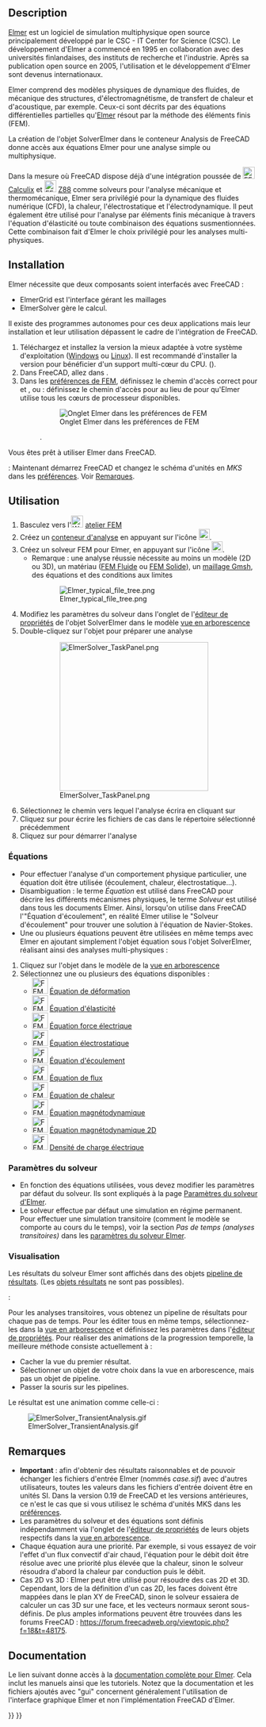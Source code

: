 <languages/>

{{Docnav/fr
|[[FEM_SolverCalculixCxxtools/fr|Solveur Calculix standard]]
|[[FEM_SolverMystran/fr|Solveur Mystran]]
|[[FEM_Workbench/fr|Atelier FEM]]
|IconL=FEM_SolverCalculixCxxtools.svg
|IconR=FEM_SolverMystran.svg
|IconC=Workbench_FEM.svg
}}

{{GuiCommand/fr
|Name=FEM SolverElmer
|Name/fr=FEM Solveur Elmer
|MenuLocation=Résolution → Solveur Elmer
|Workbenches=[[FEM_Workbench/fr|FEM]]
|Shortcut={{KEY|S}} {{KEY|E}}
|SeeAlso=[[FEM_SolverElmer_SolverSettings/fr|FEM Paramètres du solveur Elmer]], [[FEM_SolverCalculixCxxtools/fr|FEM Solveur CalculiX standard]], [[FEM_SolverZ88|FEM Solveur Z88]], [[FEM_tutorial/fr|FEM Tutoriel]]
}}

==Description==

[https://www.elmerfem.org Elmer] est un logiciel de simulation multiphysique open source principalement développé par le CSC - IT Center for Science (CSC). Le développement d'Elmer a commencé en 1995 en collaboration avec des universités finlandaises, des instituts de recherche et l'industrie. Après sa publication open source en 2005, l'utilisation et le développement d'Elmer sont devenus internationaux.

Elmer comprend des modèles physiques de dynamique des fluides, de mécanique des structures, d'électromagnétisme, de transfert de chaleur et d'acoustique, par exemple. Ceux-ci sont décrits par des équations différentielles partielles qu'[https://www.csc.fi/web/elmer Elmer] résout par la méthode des éléments finis (FEM).

La création de l'objet SolverElmer dans le conteneur Analysis de FreeCAD donne accès aux équations Elmer pour une analyse simple ou multiphysique.

Dans la mesure où FreeCAD dispose déjà d'une intégration poussée de [[Image:FEM_SolverCalculiX.svg|24px|link=FEM_SolverCalculixCxxtools/fr]] [[FEM_SolverCalculixCxxtools/fr|Calculix]] et [[Image:FEM_SolverZ88.svg|24px|link=FEM_SolverZ88/fr]] [[FEM_SolverZ88/fr|Z88]] comme solveurs pour l'analyse mécanique et thermomécanique, Elmer sera privilégié pour la dynamique des fluides numérique (CFD), la chaleur, l'électrostatique et l'électrodynamique. Il peut également être utilisé pour l'analyse par éléments finis mécanique à travers l'équation d'élasticité ou toute combinaison des équations susmentionnées. Cette combinaison fait d'Elmer le choix privilégié pour les analyses multi-physiques.

==Installation==

Elmer nécessite que deux composants soient interfacés avec FreeCAD :
* ElmerGrid est l'interface gérant les maillages
* ElmerSolver gère le calcul.
Il existe des programmes autonomes pour ces deux applications mais leur installation et leur utilisation dépassent le cadre de l'intégration de FreeCAD.

# Téléchargez et installez la version la mieux adaptée à votre système d'exploitation ([https://www.nic.funet.fi/pub/sci/physics/elmer/bin/windows/ Windows] ou [https://www.nic.funet.fi/pub/sci/physics/elmer/bin/linux/Readme1st.txt Linux]). Il est recommandé d'installer la version {{incode|mpi}} pour bénéficier d'un support multi-cœur du CPU. ({{Version/fr|0.21}}).
# Dans FreeCAD, allez dans {{MenuCommand|Edition → Préférences → FEM → Elmer}}.
# Dans les [[FEM_Preferences/fr#Elmer|préférences de FEM]], définissez le chemin d'accès correct pour {{incode|ElmerGrid}} et {{incode|ElmerSolver}}, ou {{VersionPlus/fr|0.21}} : définissez le chemin d'accès pour {{incode|ElmerSolver_mpi}} au lieu de {{incode|ElmerSolver}} pour qu'Elmer utilise tous les cœurs de processeur disponibles.
#: [[Image:Preferences-ElmerPath.png|Onglet Elmer dans les préférences de FEM]]
#: {{Caption|Menu de dialogue des préférences Elmer montrant les champs pour localiser les binaires Elmer importants sur le système d'exploitation Windows}}.

Vous êtes prêt à utiliser Elmer dans FreeCAD.

{{VersionMinus/fr|0.19}} : Maintenant démarrez FreeCAD et changez le schéma d'unités en ''MKS'' dans les [[Preferences_Editor/fr#Unit.C3.A9s|préférences]]. Voir [[#Remarques|Remarques]].

<span id="Usage"></span>
==Utilisation==

# Basculez vers l'[[Image:Workbench_FEM.svg|24px]] [[FEM_Workbench/fr|atelier FEM]]
# Créez un [[FEM_Analysis/fr|conteneur d'analyse]] en appuyant sur l'icône [[Image:FEM_Analysis.svg|22px]].
# Créez un solveur FEM pour Elmer, en appuyant sur l'icône [[Image:FEM_SolverElmer.svg|22px]].
#* Remarque : une analyse réussie nécessite au moins un modèle (2D ou 3D), un matériau ([[FEM_MaterialFluid/fr|FEM Fluide]] ou [[FEM_MaterialSolid/fr|FEM Solide]]), un [[FEM_MeshGmshFromShape/fr|maillage Gmsh]], des équations et des conditions aux limites
#: [[Image:Elmer typical file tree.png]]
#: {{Caption|Exemple de [[Tree_view/fr|vue en arborescence]] une fois qu'un solveur pour Elmer est activé}}
# Modifiez les paramètres du solveur dans l'onglet {{Button|Data}} de l'[[Property_editor/fr|éditeur de propriétés]] de l'objet SolverElmer dans le modèle [[Tree_view/fr|vue en arborescence]]
# Double-cliquez sur l'objet {{KEY|[[Image:FEM_SolverElmer.svg|22px]] SolverElmer}} pour préparer une analyse
#: [[Image:ElmerSolver TaskPanel.png|300px]]
#: {{Caption|Menu de dialogue pour exécuter une analyse Elmer}}
# Sélectionnez le chemin vers lequel l'analyse écrira en cliquant sur {{Button|...}}
# Cliquez sur {{Button|Ecrire}} pour écrire les fichiers de cas dans le répertoire sélectionné précédemment
# Cliquez sur {{Button|Lancer}} pour démarrer l'analyse

<span id="Equations"></span>
===Équations===

* Pour effectuer l'analyse d'un comportement physique particulier, une équation doit être utilisée (écoulement, chaleur, électrostatique...).
* Disambiguation : le terme ''Équation'' est utilisé dans FreeCAD pour décrire les différents mécanismes physiques, le terme ''Solveur'' est utilisé dans tous les documents Elmer. Ainsi, lorsqu'on utilise dans FreeCAD l'"Équation d'écoulement", en réalité Elmer utilise le "Solveur d'écoulement" pour trouver une solution à l'équation de Navier-Stokes.
* Une ou plusieurs équations peuvent être utilisées en même temps avec Elmer en ajoutant simplement l'objet équation sous l'objet SolverElmer, réalisant ainsi des analyses multi-physiques :

# Cliquez sur l'objet {{KEY|[[Image:FEM_SolverElmer.svg|22px]] SolverElmer}} dans le modèle de la [[Tree_view/fr|vue en arborescence]]
# Sélectionnez une ou plusieurs des équations disponibles :
#* [[Image:FEM_EquationDeformation.svg|32px]] [[FEM_EquationDeformation/fr|Équation de déformation]]
#* [[Image:FEM_EquationElasticity.svg|32px]] [[FEM_EquationElasticity/fr|Équation d'élasticité]]
#* [[Image:FEM_EquationElectricforce.svg|32px]] [[FEM_EquationElectricforce/fr|Équation force électrique]]
#* [[Image:FEM_EquationElectrostatic.svg|32px]] [[FEM_EquationElectrostatic/fr|Équation électrostatique]]
#* [[Image:FEM_EquationFlow.svg|32px]] [[FEM_EquationFlow/fr|Équation d'écoulement]]
#* [[Image:FEM_EquationFlux.svg|32px]] [[FEM_EquationFlux/fr|Équation de flux]]
#* [[Image:FEM_EquationHeat.svg|32px]] [[FEM_EquationHeat/fr|Équation de chaleur]]
#* [[Image:FEM_EquationMagnetodynamic.svg|32px]] [[FEM_EquationMagnetodynamic/fr|Équation magnétodynamique]]
#* [[Image:FEM_EquationMagnetodynamic2D.svg|32px]] [[FEM_EquationMagnetodynamic2D/fr|Équation magnétodynamique 2D]]
#* [[Image:FEM_ConstraintElectricChargeDensity.svg|32px]] [[FEM_ElectricChargeDensity/fr|Densité de charge électrique]] {{Version/fr|1.1}}

<span id="Solver_Settings"></span>
===Paramètres du solveur===

* En fonction des équations utilisées, vous devez modifier les paramètres par défaut du solveur. Ils sont expliqués à la page [[FEM_SolverElmer_SolverSettings/fr|Paramètres du solveur d'Elmer]].
* Le solveur effectue par défaut une simulation en régime permanent. Pour effectuer une simulation transitoire (comment le modèle se comporte au cours du le temps), voir la section ''Pas de temps (analyses transitoires)'' dans les [[FEM_SolverElmer_SolverSettings/fr#Pas_de_temps_(analyses_transitoires)|paramètres du solveur Elmer]].

<span id="Visualization"></span>
===Visualisation===

Les résultats du solveur Elmer sont affichés dans des objets [[FEM_PostPipelineFromResult/fr|pipeline de résultats]]. (Les [[FEM_ResultShow/fr|objets résultats]] ne sont pas possibles).

{{Version/fr|0.21}} :

Pour les analyses transitoires, vous obtenez un pipeline de résultats pour chaque pas de temps. Pour les éditer tous en même temps, sélectionnez-les dans la [[Tree_view/fr|vue en arborescence]] et définissez les paramètres dans l'[[Property_editor/fr|éditeur de propriétés]].
Pour réaliser des animations de la progression temporelle, la meilleure méthode consiste actuellement à :
* Cacher la vue du premier résultat.
* Sélectionner un objet de votre choix dans la vue en arborescence, mais pas un objet de pipeline.
* Passer la souris sur les pipelines.

Le résultat est une animation comme celle-ci :

[[Image:ElmerSolver_TransientAnalysis.gif]]

<span id="Notes"></span>
==Remarques==

* '''Important''' : afin d'obtenir des résultats raisonnables et de pouvoir échanger les fichiers d'entrée Elmer (nommés ''case.sif'') avec d'autres utilisateurs, toutes les valeurs dans les fichiers d'entrée doivent être en unités SI. Dans la version 0.19 de FreeCAD et les versions antérieures, ce n'est le cas que si vous utilisez le schéma d'unités MKS dans les [[Preferences_Editor/fr#Unit.C3.A9s|préférences]].
* Les paramètres du solveur et des équations sont définis indépendamment via l'onglet {{KEY|Data}} de l'[[Property_editor/fr|éditeur de propriétés]] de leurs objets respectifs dans la [[Tree_view/fr|vue en arborescence]].
* Chaque équation aura une priorité. Par exemple, si vous essayez de voir l'effet d'un flux convectif d'air chaud, l'équation pour le débit doit être résolue avec une priorité plus élevée que la chaleur, sinon le solveur résoudra d'abord la chaleur par conduction puis le débit.
* Cas 2D vs 3D : Elmer peut être utilisé pour résoudre des cas 2D et 3D. Cependant, lors de la définition d'un cas 2D, les faces doivent être mappées dans le plan XY de FreeCAD, sinon le solveur essaiera de calculer un cas 3D sur une face, et les vecteurs normaux seront sous-définis. De plus amples informations peuvent être trouvées dans les forums FreeCAD : https://forum.freecadweb.org/viewtopic.php?f=18&t=48175.

<span id="Documentation"></span>
== Documentation ==

Le lien suivant donne accès à la [https://www.nic.funet.fi/pub/sci/physics/elmer/doc/ documentation complète pour Elmer]. Cela inclut les manuels ainsi que les tutoriels. Notez que la documentation et les fichiers ajoutés avec "gui" concernent généralement l'utilisation de l'interface graphique Elmer et non l'implémentation FreeCAD d'Elmer.


{{Docnav/fr
|[[FEM_SolverCalculixCxxtools/fr|Solveur Calculix standard]]
|[[FEM_SolverMystran/fr|Solveur Mystran]]
|[[FEM_Workbench/fr|Atelier FEM]]
|IconL=FEM_SolverCalculixCxxtools.svg
|IconR=FEM_SolverMystran.svg
|IconC=Workbench_FEM.svg
}}

{{FEM Tools navi{{#translation:}}}}
{{Userdocnavi{{#translation:}}}}